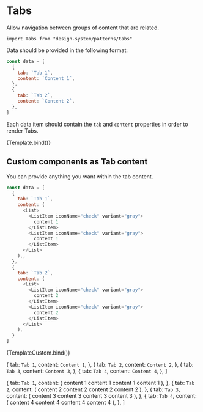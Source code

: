 

<Meta title="Patterns/Tabs" component={Tabs} />

# Tabs

Allow navigation between groups of content that are related.

`import Tabs from "design-system/patterns/tabs"`

Data should be provided in the following format:

```js
const data = [
  {
    tab: `Tab 1`,
    content: `Content 1`,
  },
  {
    tab: `Tab 2`,
    content: `Content 2`,
  },
]
```

Each data item should contain the `tab` and `content` properties in order to render Tabs.

<Canvas withSource="hidden">
  <Story
    name="Overview"
    args={{
      id: "example-tabs",
      transparentContent: false,
    }}
  >
    {Template.bind()}
  </Story>
</Canvas>

## Custom components as Tab content

You can provide anything you want within the tab content.

```js
const data = [
  {
    tab: `Tab 1`,
    content: (
      <List>
        <ListItem iconName="check" variant="gray">
          content 1
        </ListItem>
        <ListItem iconName="check" variant="gray">
          content 1
        </ListItem>
      </List>
    ),,
  },
  {
    tab: `Tab 2`,
    content: (
      <List>
        <ListItem iconName="check" variant="gray">
          content 2
        </ListItem>
        <ListItem iconName="check" variant="gray">
          content 2
        </ListItem>
      </List>
    ),
  }
]
```

<Canvas withSource="hidden">
  <Story
    name="Custom components"
    args={{
      id: "custom-components",
      transparentContent: false,
    }}
  >
    {TemplateCustom.bind()}
  </Story>
</Canvas>

<ArgsTable />

  {
    tab: `Tab 1`,
    content: `Content 1`,
  },
  {
    tab: `Tab 2`,
    content: `Content 2`,
  },
  {
    tab: `Tab 3`,
    content: `Content 3`,
  },
  {
    tab: `Tab 4`,
    content: `Content 4`,
  },
]

  {
    tab: `Tab 1`,
    content: (
      <List>
        <ListItem iconName="check" variant="gray">
          content 1
        </ListItem>
        <ListItem iconName="check" variant="gray">
          content 1
        </ListItem>
        <ListItem iconName="check" variant="gray">
          content 1
        </ListItem>
        <ListItem iconName="check" variant="gray">
          content 1
        </ListItem>
      </List>
    ),
  },
  {
    tab: `Tab 2`,
    content: (
      <List>
        <ListItem iconName="check" variant="gray">
          content 2
        </ListItem>
        <ListItem iconName="check" variant="gray">
          content 2
        </ListItem>
        <ListItem iconName="check" variant="gray">
          content 2
        </ListItem>
        <ListItem iconName="check" variant="gray">
          content 2
        </ListItem>
      </List>
    ),
  },
  {
    tab: `Tab 3`,
    content: (
      <List>
        <ListItem iconName="check" variant="gray">
          content 3
        </ListItem>
        <ListItem iconName="check" variant="gray">
          content 3
        </ListItem>
        <ListItem iconName="check" variant="gray">
          content 3
        </ListItem>
        <ListItem iconName="check" variant="gray">
          content 3
        </ListItem>
      </List>
    ),
  },
  {
    tab: `Tab 4`,
    content: (
      <List>
        <ListItem iconName="check" variant="gray">
          content 4
        </ListItem>
        <ListItem iconName="check" variant="gray">
          content 4
        </ListItem>
        <ListItem iconName="check" variant="gray">
          content 4
        </ListItem>
        <ListItem iconName="check" variant="gray">
          content 4
        </ListItem>
      </List>
    ),
  },
]


